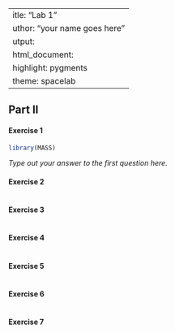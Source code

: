  ---
title: "Lab 1"
author: "your name goes here"
output: 
  html_document: 
    highlight: pygments
    theme: spacelab
---

## Part II

#### Exercise 1

```r
library(MASS)
```

*Type out your answer to the first question here.*

#### Exercise 2

```r

```

#### Exercise 3

```r

```


#### Exercise 4

```r

```


#### Exercise 5

```r

```


#### Exercise 6

```r

```


#### Exercise 7

```r

```

